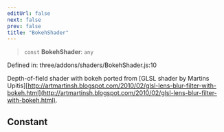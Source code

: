```yaml
---
editUrl: false
next: false
prev: false
title: "BokehShader"
---
```


> `const` **BokehShader**: `any`

Defined in: three/addons/shaders/BokehShader.js:10

Depth-of-field shader with bokeh ported from
[GLSL shader by Martins Upitis][http://artmartinsh.blogspot.com/2010/02/glsl-lens-blur-filter-with-bokeh.html](http://artmartinsh.blogspot.com/2010/02/glsl-lens-blur-filter-with-bokeh.html).

## Constant
